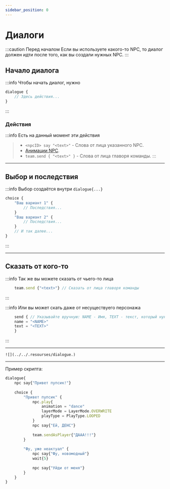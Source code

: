 ```yaml
---
sidebar_position: 0
---
```


# Диалоги

:::caution Перед началом
Если вы используете какого-то NPC, то диалог должен идти после того, как вы создали нужных NPC.
:::
## Начало диалога

:::info Чтобы начать диалог, нужно
```jsx
dialogue {
    // Здесь действия...
}
```
:::

### Действия

:::info Есть на данный момент эти действия
> - `<npcID> say "<text>"` - Слова от лица указанного NPC.
> - [Анимации NPC](../NPCs/actions-npc).
> - `team.send { "<text>" }` - Слова от лица главоря команды.
:::

---

## Выбор и последствия

:::info Выбор создаётся внутри `dialogue{...}`
```jsx
choice {
    "Ваш вариант 1" {
        // Последствия...
    }
    "Ваш вариант 2" {
        // Последствия...
    }
    // И так далее...
}
```
:::

---

## Сказать от кого-то

:::info Так же вы можете сказать от чьего-то лица

```jsx
    team.send {"<text>"} // Сказать от лица главоря команды
```
:::

:::info Или вы может скать даже от несуществуего персонажа

```jsx
    send { // Указывайте вручную: NAME - Имя, TEXT - текст, который нужно показать
	name = "<NAME>"
	text = "<TEXT>"
    }
```
:::

---

`![](../../.resourses/dialogue.)`

---

Пример скрипта:
```jsx
dialogue{
    npc say{"Привет пупсик!"}
    
    choice {
        "Привет пупсик" {
            npc.play{
                animation = "dance"
                layerMode = LayerMode.OVERWRITE
                playType = PlayType.LOOPED
            }
            npc say{"Ей, ДЕНС"}
            
            team.sendAsPlayer{"ДААА!!!"}
        }
        
        "Фу, уже неактуал" {
            npc say{"Фу, новомодный"}
            wait{5}
            
            npc say{"Уйди от меня"}
        }
    }
}
```